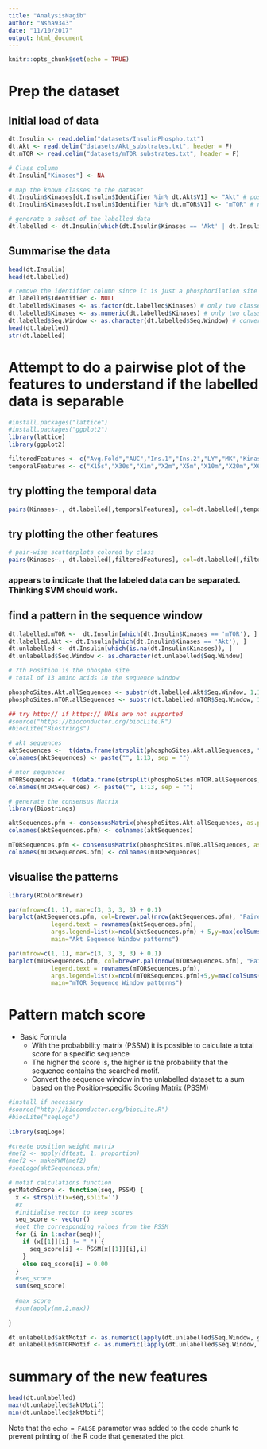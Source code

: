 ```yaml
---
title: "AnalysisNagib"
author: "Nsha9343"
date: "11/10/2017"
output: html_document
---
```


```r
knitr::opts_chunk$set(echo = TRUE)
```

# Prep the dataset
## Initial load of data 

```r

dt.Insulin <- read.delim("datasets/InsulinPhospho.txt")
dt.Akt <- read.delim("datasets/Akt_substrates.txt", header = F)
dt.mTOR <- read.delim("datasets/mTOR_substrates.txt", header = F)

# Class column 
dt.Insulin["Kinases"] <- NA 

# map the known classes to the dataset 
dt.Insulin$Kinases[dt.Insulin$Identifier %in% dt.Akt$V1] <- "Akt" # positives
dt.Insulin$Kinases[dt.Insulin$Identifier %in% dt.mTOR$V1] <- "mTOR" # negatives

# generate a subset of the labelled data 
dt.labelled <- dt.Insulin[which(dt.Insulin$Kinases == 'Akt' | dt.Insulin$Kinases == 'mTOR'), ]

```

## Summarise the data 

```r

head(dt.Insulin)
head(dt.labelled)

# remove the identifier column since it is just a phosphorilation site  
dt.labelled$Identifier <- NULL
dt.labelled$Kinases <- as.factor(dt.labelled$Kinases) # only two classes so set as a factor
dt.labelled$Kinases <- as.numeric(dt.labelled$Kinases) # only two classes so set as a factor
dt.labelled$Seq.Window <- as.character(dt.labelled$Seq.Window) # convert from factor to character
head(dt.labelled)
str(dt.labelled)

```

# Attempt to do a pairwise plot of the features to understand if the labelled data is separable

```r

#install.packages("lattice")
#install.packages("ggplot2")
library(lattice)
library(ggplot2)

filteredFeatures <- c("Avg.Fold","AUC","Ins.1","Ins.2","LY","MK","Kinases")
temporalFeatures <- c("X15s","X30s","X1m","X2m","X5m","X10m","X20m","X60m","Kinases")

```

## try plotting the temporal data 
```r
pairs(Kinases~., dt.labelled[,temporalFeatures], col=dt.labelled[,temporalFeatures]$Kinases)
```
## try plotting the other features 
```r
# pair-wise scatterplots colored by class
pairs(Kinases~., dt.labelled[,filteredFeatures], col=dt.labelled[,filteredFeatures]$Kinases)
```
### appears to indicate that the labeled data can be separated. Thinking SVM should work.

## find a pattern in the sequence window 
```r

dt.labelled.mTOR <-  dt.Insulin[which(dt.Insulin$Kinases == 'mTOR'), ]
dt.labelled.Akt <- dt.Insulin[which(dt.Insulin$Kinases == 'Akt'), ]
dt.unlabelled <- dt.Insulin[which(is.na(dt.Insulin$Kinases)), ]
dt.unlabelled$Seq.Window <- as.character(dt.unlabelled$Seq.Window)

# 7th Position is the phospho site
# total of 13 amino acids in the sequence window

phosphoSites.Akt.allSequences <- substr(dt.labelled.Akt$Seq.Window, 1,13)
phosphoSites.mTOR.allSequences <- substr(dt.labelled.mTOR$Seq.Window, 1,13)

```

```r

## try http:// if https:// URLs are not supported
#source("https://bioconductor.org/biocLite.R")
#biocLite("Biostrings")

# akt sequences
aktSequences <-  t(data.frame(strsplit(phosphoSites.Akt.allSequences, "")))
colnames(aktSequences) <- paste("", 1:13, sep = "")

# mtor sequences
mTORSequences <-  t(data.frame(strsplit(phosphoSites.mTOR.allSequences, "")))
colnames(mTORSequences) <- paste("", 1:13, sep = "")

# generate the consensus Matrix 
library(Biostrings)

aktSequences.pfm <- consensusMatrix(phosphoSites.Akt.allSequences, as.prob = T)
colnames(aktSequences.pfm) <- colnames(aktSequences)

mTORSequences.pfm <- consensusMatrix(phosphoSites.mTOR.allSequences, as.prob = T) #as.prob = TRUE
colnames(mTORSequences.pfm) <- colnames(mTORSequences)

```

## visualise the patterns

```r
library(RColorBrewer)

par(mfrow=c(1, 1), mar=c(3, 3, 3, 3) + 0.1)
barplot(aktSequences.pfm, col=brewer.pal(nrow(aktSequences.pfm), "Paired"),
            legend.text = rownames(aktSequences.pfm),
            args.legend=list(x=ncol(aktSequences.pfm) + 5,y=max(colSums(aktSequences.pfm))+4,bty = "n"),
            main="Akt Sequence Window patterns")

```

```r
par(mfrow=c(1, 1), mar=c(3, 3, 3, 3) + 0.1)
barplot(mTORSequences.pfm, col=brewer.pal(nrow(mTORSequences.pfm), "Paired"),
            legend.text = rownames(mTORSequences.pfm),
            args.legend=list(x=ncol(mTORSequences.pfm)+5,y=max(colSums(mTORSequences.pfm))+4,bty = "n"),
            main="mTOR Sequence Window patterns")
```

# Pattern match score
* Basic Formula  
  + With the probabbility matrix (PSSM) it is possible to calculate a total score for a specific sequence
  + The higher the score is, the higher is the probability that the sequence contains the searched motif.
  + Convert the sequence window in the unlabelled dataset to a sum based on the Position-specific Scoring Matrix (PSSM)

```r

#install if necessary
#source("http://bioconductor.org/biocLite.R")
#biocLite("seqLogo")
 
library(seqLogo)

#create position weight matrix
#mef2 <- apply(dftest, 1, proportion)
#mef2 <- makePWM(mef2)
#seqLogo(aktSequences.pfm)

# motif calculations function 
getMatchScore <- function(seq, PSSM) {
  x <- strsplit(x=seq,split='')
  #x
  #initialise vector to keep scores
  seq_score <- vector()
  #get the corresponding values from the PSSM
  for (i in 1:nchar(seq)){
    if (x[[1]][i] != "_") {
      seq_score[i] <- PSSM[x[[1]][i],i]
    }
    else seq_score[i] = 0.00
  }
  #seq_score
  sum(seq_score)
   
  #max score
  #sum(apply(mm,2,max))
  
}

dt.unlabelled$aktMotif <- as.numeric(lapply(dt.unlabelled$Seq.Window, getMatchScore, PSSM=aktSequences.pfm))
dt.unlabelled$mTORMotif <- as.numeric(lapply(dt.unlabelled$Seq.Window, getMatchScore, PSSM=mTORSequences.pfm))

```

# summary of the new features

```r

head(dt.unlabelled)
max(dt.unlabelled$aktMotif)
min(dt.unlabelled$aktMotif)

```

Note that the `echo = FALSE` parameter was added to the code chunk to prevent printing of the R code that generated the plot.
